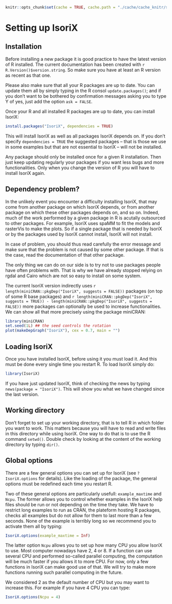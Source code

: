 ```r
knitr::opts_chunk$set(cache = TRUE, cache.path = "./cache/cache_knitr/settingup/", fig.path = "./cache/fig_knitr/settingup/", global.par = TRUE, fig.align = "center", error = TRUE)
```

# Setting up IsoriX

## Installation

Before installing a new package it is good practice to have the latest version of R installed.
The current documentation has been created with ```r R.Version()$version.string```. So make sure you have at least an R version as recent as that one.

Please also make sure that all your R packages are up to date. You can update them all by simply typing in the R consol ```update.packages()```; and if you don't want to be bothered by confirmation messages asking you to type Y of yes, just add the option ```ask = FALSE```.

Once your R and all installed R packages are up to date, you can install IsoriX:

```r
install.packages("IsoriX", dependencies = TRUE)
```

This will install IsoriX as well as all packages IsoriX depends on. If you don't specify ```dependencies = TRUE``` the suggested packages -- that is those we use in some examples but that are not essential to IsoriX -- will not be installed.

Any package should only be installed once for a given R installation. Then just keep updating regularly your packages if you want less bugs and more functionalities. Only when you change the version of R you will have to install IsoriX again.

## Dependency problem?

In the unlikely event you encounter a difficulty installing IsoriX, that may come from another package on which IsoriX depends, or from another package on which these other packages depends on, and so on. Indeed, much of the work performed by a given package in R is acutally outsourced to other packages. For example, IsoriX uses spaMM to fit the models and rasterVis to make the plots. So if a single package that is needed by IsoriX or by the packages used by IsoriX cannot install, IsoriX will not install.

In case of problem, you should thus read carefully the error message and make sure that the problem is not caused by some other package. If that is the case, read the documentation of that other package.

The only thing we can do on our side is to try not to use packages people have often problems with. That is why we have already stopped relying on rgdal and Cairo which are not so easy to install on some system.

The current IsoriX version indirectly uses ```r length(miniCRAN::pkgDep("IsoriX", suggests = FALSE))``` packages (on top of some R base packages) and ```r length(miniCRAN::pkgDep("IsoriX", suggests = TRUE)) - length(miniCRAN::pkgDep("IsoriX", suggests = FALSE))``` more packages can optionally be used to increase functionalities. We can show all that more precisely using the package miniCRAN:

```r
library(miniCRAN)
set.seed(1L) ## the seed controls the rotation
plot(makeDepGraph("IsoriX"), cex = 0.7, main = "")
```

## Loading IsoriX

Once you have installed IsoriX, before using it you must load it. And this must be done every single time you restart R. To load IsoriX simply do:

```r
library(IsoriX)
```

If you have just updated IsoriX, think of checking the news by typing ```news(package = "IsoriX")```. This will show you what we have changed since the last version.

## Working directory

Don't forget to set up your working directory, that is to tell R in which folder you want to work.
This matters because you will have to read and write files in this directory while using IsoriX.
One way to do that is to use the R command ```setwd()```. Double check by looking at the content of
the working directory by typing ```dir()```.


## Global options

There are a few general options you can set up for IsoriX (see ```?IsoriX.options``` for details).
Like the loading of the package, the general options must be redefined each time you restart R.

Two of these general options are particularly usefull: ```example_maxtime``` and ```Ncpu```.
The former allows you to control whether examples in the IsoriX help files should be run or not
depending on the time they take. We have to restrict long examples to run as CRAN, the plateform
hosting R packages, checks all examples but do not allow for them to last more than a few seconds.
None of the example is terribly long so we recommend you to activate them all by typing:

```r
IsoriX.options(example_maxtime = Inf)
```

The latter option ```Ncpu``` allows you to set up how many CPU you allow IsoriX to use.
Most computer nowadays have 2, 4 or 8. If a function can use several CPU and performed
so-called parallel computing, the computation will be much faster if you allows it to more CPU.
For now, only a few functions in IsoriX can make good use of that.
We will try to make more functions running such parallel computing in the future.

We considered 2 as the default number of CPU but you may want to increase this.
For example if you have 4 CPU you can type:

```r
IsoriX.options(Ncpu = 4)
```


